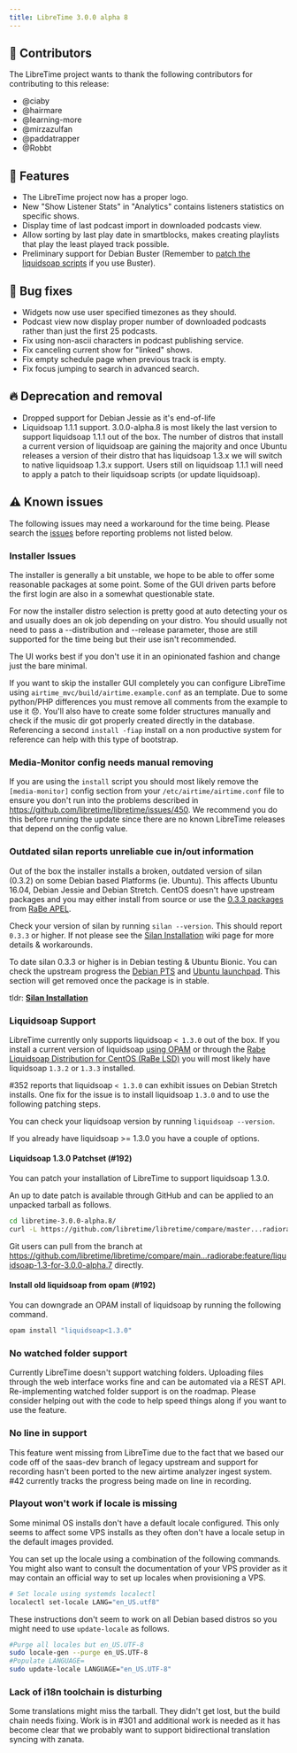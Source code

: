 ```yaml
---
title: LibreTime 3.0.0 alpha 8
---
```



<ReleaseHead date="2019-08-02" version="3.0.0-alpha.8"/>

## :sparkling_heart: Contributors

The LibreTime project wants to thank the following contributors for contributing to this release:

- @ciaby
- @hairmare
- @learning-more
- @mirzazulfan
- @paddatrapper
- @Robbt

## :rocket: Features

- The LibreTime project now has a proper logo.
- New "Show Listener Stats" in "Analytics" contains listeners statistics on specific shows.
- Display time of last podcast import in downloaded podcasts view.
- Allow sorting by last play date in smartblocks, makes creating playlists that play the least played track possible.
- Preliminary support for Debian Buster (Remember to [patch the liquidsoap scripts](https://github.com/libretime/libretime/releases#issues-liquidsoap-3.0.0-alpha.8) if you use Buster).

## :bug: Bug fixes

- Widgets now use user specified timezones as they should.
- Podcast view now display proper number of downloaded podcasts rather than just the first 25 podcasts.
- Fix using non-ascii characters in podcast publishing service.
- Fix canceling current show for "linked" shows.
- Fix empty schedule page when previous track is empty.
- Fix focus jumping to search in advanced search.

## :fire: Deprecation and removal

- Dropped support for Debian Jessie as it's end-of-life
- Liquidsoap 1.1.1 support. 3.0.0-alpha.8 is most likely the last version to support liquidsoap 1.1.1 out of the box. The number of distros that install a current version of liquidsoap are gaining the majority and once Ubuntu releases a version of their distro that has liquidsoap 1.3.x we will switch to native liquidsoap 1.3.x support. Users still on liquidsoap 1.1.1 will need to apply a patch to their liquidsoap scripts (or update liquidsoap).

## :warning: Known issues

The following issues may need a workaround for the time being. Please search the [issues](https://github.com/libretime/libretime/issues) before reporting problems not listed below.

### Installer Issues

The installer is generally a bit unstable, we hope to be able to offer some reasonable packages at some point. Some of the GUI driven parts before the first login are also in a somewhat questionable state.

For now the installer distro selection is pretty good at auto detecting your os and usually does an ok job depending on your distro. You should usually not need to pass a --distribution and --release parameter, those are still supported for the time being but their use isn't recommended.

The UI works best if you don't use it in an opinionated fashion and change just the bare minimal.

If you want to skip the installer GUI completely you can configure LibreTime using `airtime_mvc/build/airtime.example.conf` as an template. Due to some python/PHP differences you must remove all comments from the example to use it 😞. You'll also have to create some folder structures manually and check if the music dir got properly created directly in the database. Referencing a second `install -fiap` install on a non productive system for reference can help with this type of bootstrap.

### Media-Monitor config needs manual removing

If you are using the `install` script you should most likely remove the `[media-monitor]` config section from your `/etc/airtime/airtime.conf` file to ensure you don't run into the problems described in
https://github.com/libretime/libretime/issues/450. We recommend you do this before running the update since there are no known LibreTime releases that depend on the config value.

### Outdated silan reports unreliable cue in/out information

Out of the box the installer installs a broken, outdated version of silan (0.3.2) on some Debian based Platforms (ie. Ubuntu). This affects Ubuntu 16.04, Debian Jessie and Debian Stretch. CentOS doesn't have upstream packages and you may either install from source or use the [0.3.3 packages](https://github.com/radiorabe/centos-rpm-silan) from [RaBe APEL](https://build.opensuse.org/project/show/home:radiorabe:audio).

Check your version of silan by running `silan --version`. This should report `0.3.3` or higher. If not please see the [Silan Installation](https://github.com/libretime/libretime/wiki/Silan-Installation) wiki page for more details & workarounds.

To date silan 0.3.3 or higher is in Debian testing & Ubuntu Bionic. You can check the upstream progress the [Debian PTS](https://tracker.debian.org/pkg/silan) and [Ubuntu launchpad](https://launchpad.net/ubuntu/+source/silan). This section will get removed once the package is in stable.

tldr: **[Silan Installation](https://github.com/libretime/libretime/wiki/Silan-Installation)**

### Liquidsoap Support

LibreTime currently only supports liquidsoap `< 1.3.0` out of the box. If you install a current version of liquidsoap [using OPAM](https://www.liquidsoap.info/) or through the [Rabe Liquidsoap Distribution for CentOS (RaBe LSD)](https://build.opensuse.org/project/show/home:radiorabe:liquidsoap) you will most likely have liquidsoap `1.3.2` or `1.3.3` installed.

#352 reports that liquidsoap `< 1.3.0` can exhibit issues on Debian Stretch installs. One fix for the issue is to install liquidsoap `1.3.0` and to use the following patching steps.

You can check your liquidsoap version by running `liquidsoap --version`.

If you already have liquidsoap >= 1.3.0 you have a couple of options.

#### Liquidsoap 1.3.0 Patchset (#192)

You can patch your installation of LibreTime to support liquidsoap 1.3.0.

An up to date patch is available through GitHub and can be applied to an unpacked tarball as follows.

```bash
cd libretime-3.0.0-alpha.8/
curl -L https://github.com/libretime/libretime/compare/master...radiorabe:feature/liquidsoap-1.3-for-3.0.0-alpha.7.patch | patch -p1
```

Git users can pull from the branch at https://github.com/libretime/libretime/compare/main...radiorabe:feature/liquidsoap-1.3-for-3.0.0-alpha.7 directly.

#### Install old liquidsoap from opam (#192)

You can downgrade an OPAM install of liquidsoap by running the following command.

```bash
opam install "liquidsoap<1.3.0"
```

### No watched folder support

Currently LibreTime doesn't support watching folders. Uploading files through the web interface works fine and can be automated via a REST API. Re-implementing watched folder support is on the roadmap. Please consider helping out with the code to help speed things along if you want to use the feature.

### No line in support

This feature went missing from LibreTime due to the fact that we based our code off of the saas-dev branch of legacy upstream and support for recording hasn't been ported to the new airtime analyzer ingest system. #42 currently tracks the progress being made on line in recording.

### Playout won't work if locale is missing

Some minimal OS installs don't have a default locale configured. This only seems to affect some VPS installs as they often don't have a locale setup in the default images provided.

You can set up the locale using a combination of the following commands. You might also want to consult the documentation of your VPS provider as it may contain an official way to set up locales when provisioning a VPS.

```bash
# Set locale using systemds localectl
localectl set-locale LANG="en_US.utf8"
```

These instructions don't seem to work on all Debian based distros so you might need to use `update-locale` as follows.

```bash
#Purge all locales but en_US.UTF-8
sudo locale-gen --purge en_US.UTF-8
#Populate LANGUAGE=
sudo update-locale LANGUAGE="en_US.UTF-8"
```

### Lack of i18n toolchain is disturbing

Some translations might miss the tarball. They didn't get lost, but the build chain needs fixing. Work is in #301 and additional work is needed as it has become clear that we probably want to support bidirectional translation syncing with zanata.
